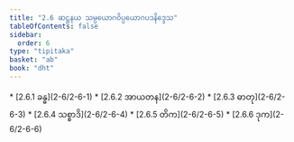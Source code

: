 ```yaml
---
title: "2.6 ဆဋ္ဌနယ သမ္ပယောဂဝိပ္ပယောဂပဒနိဒ္ဒေသ"
tableOfContents: false
sidebar:
  order: 6
type: "tipitaka"
basket: "ab"
book: "dht"
---
```



<DynamicBreadcrumb />



<TableOfContents book="dht" section="2.6">
* [2.6.1 ခန္ဓ](2-6/2-6-1)
* [2.6.2 အာယတန](2-6/2-6-2)
* [2.6.3 ဓာတု](2-6/2-6-3)
* [2.6.4 သစ္စာဒိ](2-6/2-6-4)
* [2.6.5 တိက](2-6/2-6-5)
* [2.6.6 ဒုက](2-6/2-6-6)
</TableOfContents>